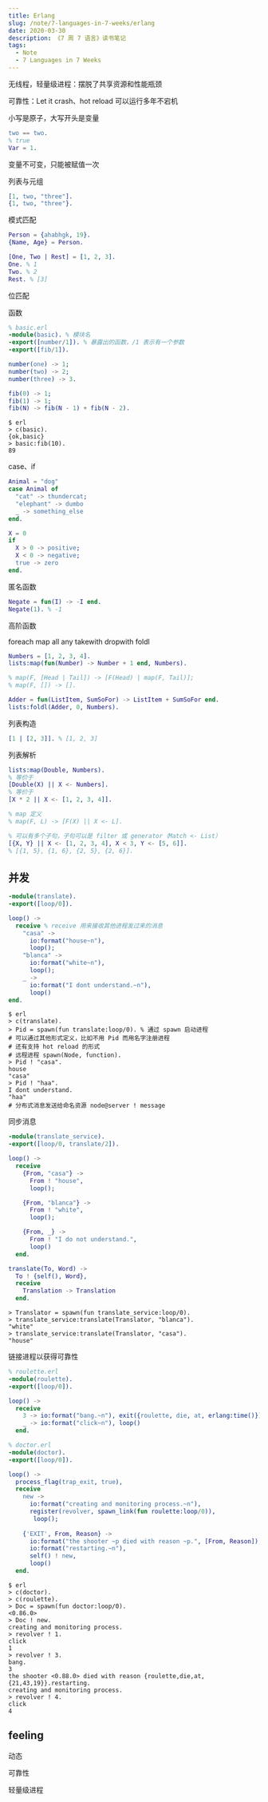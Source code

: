 ```yaml
---
title: Erlang
slug: /note/7-languages-in-7-weeks/erlang
date: 2020-03-30
description: 《7 周 7 语言》读书笔记
tags:
  - Note
  - 7 Languages in 7 Weeks
---
```


无线程，轻量级进程：摆脱了共享资源和性能瓶颈

可靠性：Let it crash、hot reload 可以运行多年不宕机

小写是原子，大写开头是变量

```erlang
two == two.
% true
Var = 1.
```

变量不可变，只能被赋值一次

列表与元组

```erlang
[1, two, "three"].
{1, two, "three"}.
```

模式匹配

```erlang
Person = {ahabhgk, 19}.
{Name, Age} = Person.

[One, Two | Rest] = [1, 2, 3].
One. % 1
Two. % 2
Rest. % [3]
```

位匹配

函数

```erlang
% basic.erl
-module(basic). % 模块名
-export([number/1]). % 暴露出的函数，/1 表示有一个参数
-export([fib/1]).

number(one) -> 1;
number(two) -> 2;
number(three) -> 3.

fib(0) -> 1;
fib(1) -> 1;
fib(N) -> fib(N - 1) + fib(N - 2).
```

```shell
$ erl
> c(basic).
{ok,basic}
> basic:fib(10).
89
```

case、if

```erlang
Animal = "dog"
case Animal of
  "cat" -> thundercat;
  "elephant" -> dumbo
  _ -> something_else
end.

X = 0
if
  X > 0 -> positive;
  X < 0 -> negative;
  true -> zero
end.
```

匿名函数

```erlang
Negate = fun(I) -> -I end.
Negate(1). % -1
```

高阶函数

foreach map all any takewith dropwith foldl

```erlang
Numbers = [1, 2, 3, 4].
lists:map(fun(Number) -> Number + 1 end, Numbers).

% map(F, [Head | Tail]) -> [F(Head) | map(F, Tail)];
% map(F, []) -> [].

Adder = fun(ListItem, SumSoFor) -> ListItem + SumSoFor end.
lists:foldl(Adder, 0, Numbers).
```

列表构造

```erlang
[1 | [2, 3]]. % [1, 2, 3]
```

列表解析

```erlang
lists:map(Double, Numbers).
% 等价于
[Double(X) || X <- Numbers].
% 等价于
[X * 2 || X <- [1, 2, 3, 4]].

% map 定义
% map(F, L) -> [F(X) || X <- L].

% 可以有多个子句，子句可以是 filter 或 generator（Match <- List）
[{X, Y} || X <- [1, 2, 3, 4], X < 3, Y <- [5, 6]].
% [{1, 5}, {1, 6}, {2, 5}, {2, 6}].
```

## 并发

```erlang
-module(translate).
-export([loop/0]).

loop() ->
  receive % receive 用来接收其他进程发过来的消息
    "casa" ->
      io:format("house~n"),
      loop();
    "blanca" ->
      io:format("white~n"),
      loop();
    _ ->
      io:format("I dont understand.~n"),
      loop()
end.
```

```shell
$ erl
> c(translate).
> Pid = spawn(fun translate:loop/0). % 通过 spawn 启动进程
# 可以通过其他形式定义，比如不用 Pid 而用名字注册进程
# 还有支持 hot reload 的形式
# 远程进程 spawn(Node, function).
> Pid ! "casa".
house
"casa"
> Pid ! "haa".
I dont understand.
"haa"
# 分布式消息发送给命名资源 node@server ! message
```

同步消息

```erlang
-module(translate_service).
-export([loop/0, translate/2]).

loop() ->
  receive
    {From, "casa"} ->
      From ! "house",
      loop();

    {From, "blanca"} ->
      From ! "white",
      loop();

    {From, _} ->
      From ! "I do not understand.",
      loop()
  end.

translate(To, Word) ->
  To ! {self(), Word},
  receive
    Translation -> Translation
  end.
```

```shell
> Translator = spawn(fun translate_service:loop/0).
> translate_service:translate(Translator, "blanca").
"white"
> translate_service:translate(Translator, "casa").
"house"
```

链接进程以获得可靠性

```erlang
% roulette.erl
-module(roulette).
-export([loop/0]).

loop() ->
  receive
    3 -> io:format("bang.~n"), exit({roulette, die, at, erlang:time()});
    _ -> io:format("click~n"), loop()
  end.
```

```erlang
% doctor.erl
-module(doctor).
-export([loop/0]).

loop() ->
  process_flag(trap_exit, true),
  receive
    new ->
      io:format("creating and monitoring process.~n"),
      register(revolver, spawn_link(fun roulette:loop/0)),
       loop();
 
    {'EXIT', From, Reason} ->
      io:format("the shooter ~p died with reason ~p.", [From, Reason]),
      io:format("restarting.~n"),
      self() ! new,
      loop()
  end.
```

```shell
$ erl
> c(doctor).
> c(roulette).
> Doc = spawn(fun doctor:loop/0).
<0.86.0>
> Doc ! new.
creating and monitoring process.
> revolver ! 1.
click
1
> revolver ! 3.
bang.
3
the shooter <0.88.0> died with reason {roulette,die,at,{21,43,19}}.restarting.
creating and monitoring process.
> revolver ! 4.
click
4
```

## feeling

动态

可靠性

轻量级进程
